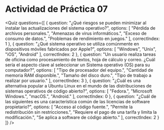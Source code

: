 # Actividad de Práctica 07

<Quiz questions={[
  {
    question: "¿Qué riesgos se pueden minimizar al instalar las actualizaciones del sistema operativo?",
    options: [
      "Pérdida de archivos personales.",
      "Amenazas de virus informáticos.",
      "Exceso de consumo de datos.",
      "Problemas de rendimiento en juegos."
    ],
    correctIndex: 1
  },
  {
    question: "¿Qué sistema operativo se utiliza comúnmente en dispositivos móviles fabricados por Apple?",
    options: [
      "Windows",
      "Unix",
      "iOS",
      "Android"
    ],
    correctIndex: 2
  },
  {
    question: "Un usuario realiza tareas de oficina como procesamiento de textos, hoja de cálculo y correo. ¿Cuál sería el aspecto clave al seleccionar un Sistema operativo (OS) para su computador?",
    options: [
      "Tipo de procesador del equipo.",
      "Cantidad de memoria RAM disponible.",
      "Tamaño del disco duro.",
      "Tipo de trabajo a realizar por usuario."
    ],
    correctIndex: 3
  },
  {
    question: "¿Cuál es una alternativa popular a Ubuntu Linux en el mundo de las distribuciones de sistemas operativos de código abierto?",
    options: [
      "Fedora.",
      "Microsoft Windows.",
      "macOS.",
      "Android."
    ],
    correctIndex: 0
  },
  {
    question: "¿Cuál de las siguientes es una característica común de las licencias de software propietario?",
    options: [
      "Acceso al código fuente.",
      "Permite la redistribución sin restricciones.",
      "Requiere el pago de una tarifa y limita la modificación.",
      "Se aplica a software de código abierto."
    ],
    correctIndex: 2
  }
]} />